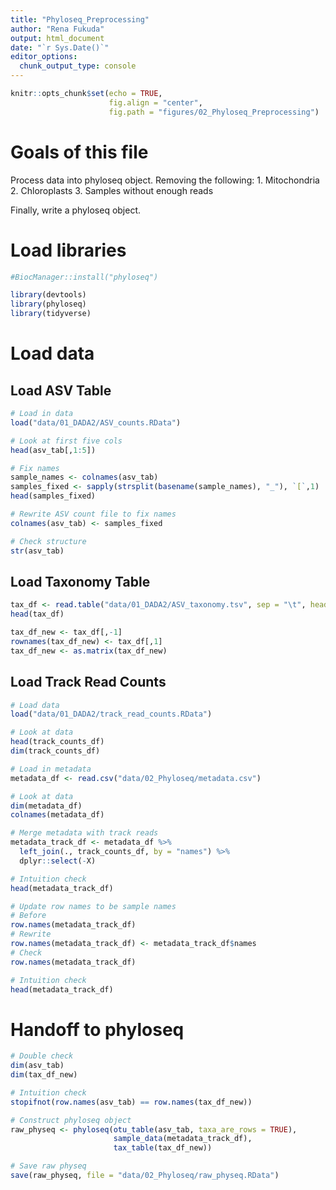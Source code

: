 ```yaml
---
title: "Phyloseq_Preprocessing"
author: "Rena Fukuda"
output: html_document
date: "`r Sys.Date()`"
editor_options: 
  chunk_output_type: console
---
```


```r
knitr::opts_chunk$set(echo = TRUE,
                      fig.align = "center",
                      fig.path = "figures/02_Phyloseq_Preprocessing")
```

# Goals of this file

Process data into phyloseq object. 
Removing the following: 
1. Mitochondria 
2. Chloroplasts 
3. Samples without enough reads

Finally, write a phyloseq object. 

# Load libraries

```r
#BiocManager::install("phyloseq")

library(devtools)
library(phyloseq)
library(tidyverse)
```

# Load data
## Load ASV Table
```r
# Load in data
load("data/01_DADA2/ASV_counts.RData")

# Look at first five cols
head(asv_tab[,1:5])

# Fix names
sample_names <- colnames(asv_tab)
samples_fixed <- sapply(strsplit(basename(sample_names), "_"), `[`,1) 
head(samples_fixed)

# Rewrite ASV count file to fix names
colnames(asv_tab) <- samples_fixed

# Check structure
str(asv_tab)
```

## Load Taxonomy Table
```r
tax_df <- read.table("data/01_DADA2/ASV_taxonomy.tsv", sep = "\t", header = TRUE)
head(tax_df)

tax_df_new <- tax_df[,-1]
rownames(tax_df_new) <- tax_df[,1]
tax_df_new <- as.matrix(tax_df_new)
```

## Load Track Read Counts
```r
# Load data
load("data/01_DADA2/track_read_counts.RData")

# Look at data
head(track_counts_df)
dim(track_counts_df)
```

```r
# Load in metadata
metadata_df <- read.csv("data/02_Phyloseq/metadata.csv")

# Look at data
dim(metadata_df)
colnames(metadata_df)

# Merge metadata with track reads
metadata_track_df <- metadata_df %>% 
  left_join(., track_counts_df, by = "names") %>% 
  dplyr::select(-X)

# Intuition check 
head(metadata_track_df)

# Update row names to be sample names
# Before
row.names(metadata_track_df)
# Rewrite
row.names(metadata_track_df) <- metadata_track_df$names
# Check
row.names(metadata_track_df)

# Intuition check
head(metadata_track_df)

```

# Handoff to phyloseq
```r
# Double check
dim(asv_tab)
dim(tax_df_new)

# Intuition check
stopifnot(row.names(asv_tab) == row.names(tax_df_new))

# Construct phyloseq object
raw_physeq <- phyloseq(otu_table(asv_tab, taxa_are_rows = TRUE),
                       sample_data(metadata_track_df),
                       tax_table(tax_df_new)) 

# Save raw physeq
save(raw_physeq, file = "data/02_Phyloseq/raw_physeq.RData")
```

